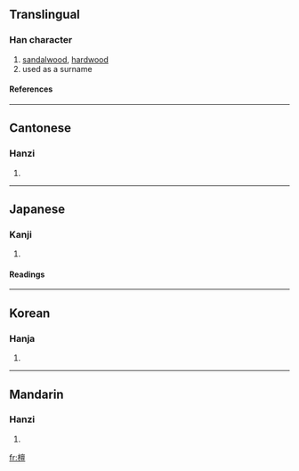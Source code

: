 ==Translingual==
===Han character===
{{Han char|rn=75|rad=木|as=13|sn=17|four=4091<sub>6</sub>|canj=木卜田一 (DYWM)}}
# [[sandalwood]], [[hardwood]]
# used as a surname
====References====
{{Han ref|kx=0555.390|dkj=15632|dj=0945.220|hdz=21305.010|uh=6A80|ud=27264|bh=C0C8|bd=49352}}

----
==Cantonese==
===Hanzi===
{{yue-hanzi|jyut=|y=taan4}}
# {{defn|Cantonese}}

----
==Japanese==
===Kanji===
{{ja-kanji|grade=|rs=木13}}
# {{defn|Japanese}} 
====Readings====
{{ja-readings|on=[[たん]] (tan), [[だん]] (dan)|kun=[[まゆみ]] (mayumi)}}

----
==Korean==
===Hanja===
{{ko-hanja|hangeul=단|eumhun=|rv=dan|mr=tan|y=tan}}
# {{defn|Korean}}

----
==Mandarin==
===Hanzi===
{{cmn-hanzi|pin=[[tán]] ([[tan2]])|wg=t'an<sup>2</sup>}}
# {{defn|Mandarin}}

[[fr:檀]]